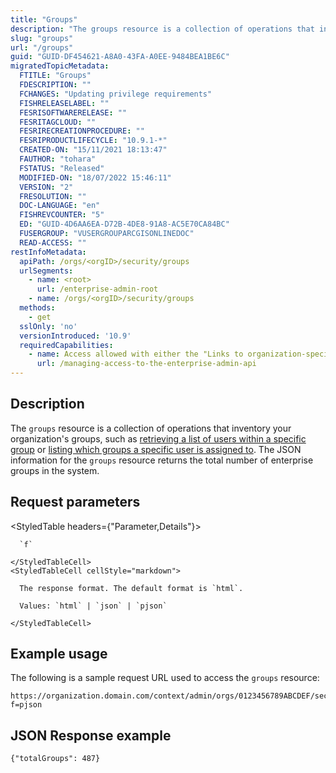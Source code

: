 ```yaml
---
title: "Groups"
description: "The groups resource is a collection of operations that inventory your organization's groups."
slug: "groups"
url: "/groups"
guid: "GUID-DF454621-A8A0-43FA-A0EE-9484BEA1BE6C"
migratedTopicMetadata:
  FTITLE: "Groups"
  FDESCRIPTION: ""
  FCHANGES: "Updating privilege requirements"
  FISHRELEASELABEL: ""
  FESRISOFTWARERELEASE: ""
  FESRITAGCLOUD: ""
  FESRIRECREATIONPROCEDURE: ""
  FESRIPRODUCTLIFECYCLE: "10.9.1-*"
  CREATED-ON: "15/11/2021 18:13:47"
  FAUTHOR: "tohara"
  FSTATUS: "Released"
  MODIFIED-ON: "18/07/2022 15:46:11"
  VERSION: "2"
  FRESOLUTION: ""
  DOC-LANGUAGE: "en"
  FISHREVCOUNTER: "5"
  ED: "GUID-4D6AA6EA-D72B-4DE8-91A8-AC5E70CA84BC"
  FUSERGROUP: "VUSERGROUPARCGISONLINEDOC"
  READ-ACCESS: ""
restInfoMetadata:
  apiPath: /orgs/<orgID>/security/groups
  urlSegments:
    - name: <root>
      url: /enterprise-admin-root
    - name: /orgs/<orgID>/security/groups
  methods:
    - get
  sslOnly: 'no'
  versionIntroduced: '10.9'
  requiredCapabilities:
    - name: Access allowed with either the "Links to organization-specific group" or "Security and infrastructure" privileges
      url: /managing-access-to-the-enterprise-admin-api
---
```


## Description

The `groups` resource is a collection of operations that inventory your organization's groups, such as [retrieving a list of users within a specific group](/get-users-within-enterprise-group) or [listing which groups a specific user is assigned to](/get-enterprise-groups-for-user). The JSON information for the `groups` resource returns the total number of enterprise groups in the system.


## Request parameters

<StyledTable headers={"Parameter,Details"}>
  <StyledTableRow>
    <StyledTableCell cellStyle="markdown">

      `f` 

    </StyledTableCell>
    <StyledTableCell cellStyle="markdown">

      The response format. The default format is `html`.

      Values: `html` | `json` | `pjson`

    </StyledTableCell>
  </StyledTableRow>
</StyledTable>


## Example usage

The following is a sample request URL used to access the `groups` resource:

```other
https://organization.domain.com/context/admin/orgs/0123456789ABCDEF/security/groups?f=pjson
```

## JSON Response example

```other
{"totalGroups": 487}
```